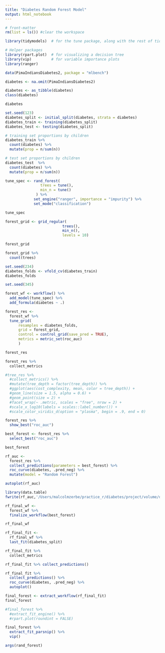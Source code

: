 ```yaml
---
title: "Diabetes Random Forest Model"
output: html_notebook
---
```


```r
# front-matter
rm(list = ls()) #clear the workspace

library(tidymodels)  # for the tune package, along with the rest of tidymodels

# Helper packages
library(rpart.plot)  # for visualizing a decision tree
library(vip)         # for variable importance plots
library(ranger)
```

```r
data(PimaIndiansDiabetes2, package = "mlbench")

diabetes <- na.omit(PimaIndiansDiabetes2)

diabetes <- as_tibble(diabetes)
class(diabetes)

diabetes
```

```r
set.seed(123)
diabetes_split <- initial_split(diabetes, strata = diabetes)
diabetes_train <- training(diabetes_split)
diabetes_test <- testing(diabetes_split)
```

```r
# training set proportions by children
diabetes_train %>% 
  count(diabetes) %>% 
  mutate(prop = n/sum(n))

# test set proportions by children
diabetes_test  %>% 
  count(diabetes) %>% 
  mutate(prop = n/sum(n))
```

```r
tune_spec <- rand_forest(
                trees = tune(),
                min_n = tune()
              ) %>%
             set_engine("ranger", importance = "impurity") %>%
             set_mode("classification")

tune_spec
```

```r
forest_grid <- grid_regular(
                          trees(),
                          min_n(),
                          levels = 10)

forest_grid
```
```r
forest_grid %>%
  count(trees)
```

```r
set.seed(234)
diabetes_folds <- vfold_cv(diabetes_train)
diabetes_folds
```

```r
set.seed(345)

forest_wf <- workflow() %>%
  add_model(tune_spec) %>%
  add_formula(diabetes ~ .)

forest_res <-
  forest_wf %>%
  tune_grid(
      resamples = diabetes_folds,
      grid = forest_grid,
      control = control_grid(save_pred = TRUE),
      metrics = metric_set(roc_auc)
      )

forest_res
```

```r
forest_res %>%
  collect_metrics
```

```r
#tree_res %>%
  #collect_metrics() %>%
  #mutate(tree_depth = factor(tree_depth)) %>%
  #ggplot(aes(cost_complexity, mean, color = tree_depth)) +
  #geom_line(size = 1.5, alpha = 0.6) +
  #geom_point(size = 2) +
  #facet_wrap(~ .metric, scales = "free", nrow = 2) +
  #scale_x_log10(labels = scales::label_number()) +
  #scale_color_viridis_d(option = "plasma", begin = .9, end = 0)
```

```r
forest_res %>%
  show_best("roc_auc")
```

```r
best_forest <- forest_res %>%
  select_best("roc_auc")

best_forest
```

```r
rf_auc <-
  forest_res %>%
  collect_predictions(parameters = best_forest) %>%
  roc_curve(diabetes, .pred_neg) %>%
  mutate(model = "Random Forest")

autoplot(rf_auc)

library(data.table)
fwrite(rf_auc,'/Users/malcolmzerbe/practice_r/diabetes/project/volume/data/processed/rf_auc.csv')
```

```r
rf_final_wf <-
  forest_wf %>%
  finalize_workflow(best_forest)

rf_final_wf
```

```r
rf_final_fit <-
  rf_final_wf %>%
  last_fit(diabetes_split)

rf_final_fit %>%
  collect_metrics

rf_final_fit %>% collect_predictions()
```

```r
rf_final_fit %>%
  collect_predictions() %>%
  roc_curve(diabetes, .pred_neg) %>%
  autoplot()
```

```r
final_forest <- extract_workflow(rf_final_fit)
final_forest
```

```r
#final_forest %>%
  #extract_fit_engine() %>%
  #rpart.plot(roundint = FALSE)
```

```r
final_forest %>%
  extract_fit_parsnip() %>%
  vip()
```

```r
args(rand_forest)
```

